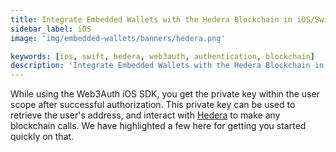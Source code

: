 ```yaml
---
title: Integrate Embedded Wallets with the Hedera Blockchain in iOS/Swift Applications
sidebar_label: iOS
image: 'img/embedded-wallets/banners/hedera.png'

keywords: [ios, swift, hedera, web3auth, authentication, blockchain]
description: 'Integrate Embedded Wallets with the Hedera Blockchain in iOS/Swift Applications | Embedded Wallets'
---
```



While using the Web3Auth iOS SDK, you get the private key within the user scope after successful authorization. This private key can be used to retrieve the user's address, and interact with [Hedera](https://www.hedera.com/) to make any blockchain calls. We have highlighted a few here for getting you started quickly on that.

<EVMInteraction />
